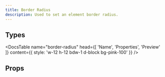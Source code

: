 ```yaml
---
title: Border Radius
description: Used to set an element border radius.
---
```


## Types

<DocsTable
  name="border-radius"
  head={[
    'Name',
    'Properties',
    'Preview'
  ]}
  content={{
    style: 'w-12 h-12 bdw-1 d-block bg-pink-100'
  }}
/>

## Props

<DocsTable 
  type="props"
  name="border-radius"
/>



